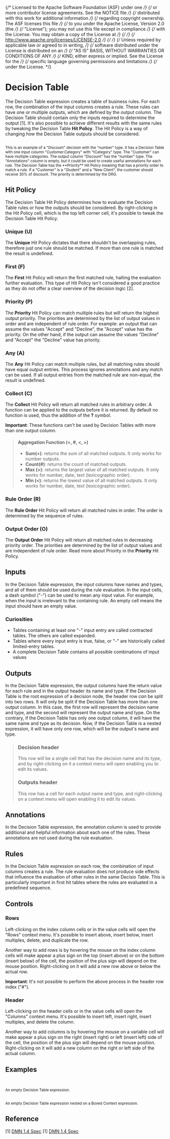 {/* Licensed to the Apache Software Foundation (ASF) under one */}
{/* or more contributor license agreements. See the NOTICE file */}
{/* distributed with this work for additional information */}
{/* regarding copyright ownership. The ASF licenses this file */}
{/* to you under the Apache License, Version 2.0 (the */}
{/* "License"); you may not use this file except in compliance */}
{/* with the License. You may obtain a copy of the License at */}
{/*  */}
{/* http://www.apache.org/licenses/LICENSE-2.0 */}
{/*  */}
{/* Unless required by applicable law or agreed to in writing, */}
{/* software distributed under the License is distributed on an */}
{/* "AS IS" BASIS, WITHOUT WARRANTIES OR CONDITIONS OF ANY */}
{/* KIND, either express or implied. See the License for the */}
{/* specific language governing permissions and limitations */}
{/* under the License. */}


<Meta title="MDX/Decision Table" of={DecisionTable} />

# Decision Table

The Decision Table expression creates a table of business rules. For each row, the
combination of the input columns creates a rule. These rules can have one or multiple
outputs, which are defined by the output column. The Decision Table should contain only
the inputs required to determine the output [1]. It's also possible to achieve
different results with the same rules by tweaking the Decision Table **Hit Policy**.
The Hit Policy is a way of changing how the Decision Table outputs should be considered.

<div style={{ display: "flex", flexDirection: "row" }}>
  <Story of={DecisionTable.Discount} />
  <small>
    <br />
    This is an example of a "Discount" decision with the "number" type. It has a Decision Table with one input column
    "Customer.Category" with "tCategory" type. The "Customer" can have multiple categories. The output column "Discount"
    has the "number" type. The "Annotations" column is empty, but it could be used to create useful annotations for each
    rule. The Decision Table has the **Priority** Hit Policy meaning that has a priority order to match a rule. If a
    "Customer" is a "Student" and a "New Client", the customer should receive 30% of discount. The priority is
    determined by the DRG.
  </small>
</div>

## Hit Policy

The Decision Table Hit Policy determines how to evaluate the Decision Table rules or
how the outputs should be considered. By right-clicking in the Hit Policy cell, which
is the top left corner cell, it's possible to tweak the Decision Table Hit Policy.

### Unique (U)

The **Unique** Hit Policy dictates that there shouldn't be overlapping rules, therefore
just one rule should be matched. If more than one rule is matched the result is
undefined.

### First (F)

The **First** Hit Policy will return the first matched rule, halting the evaluation
further evaluation. This type of Hit Policy isn't considered a good practice as they
do not offer a clear overview of the decision logic [2].

### Priority (P)

The **Priority** Hit Policy can match multiple rules but will return the highest
output priority. The priorities are determined by the list of output values in order
and are independent of rule order. For example: an output that can assume the values
"Accept" and "Decline", the "Accept" value has the priority. On the other hand, if the
output can assume the values "Decline" and "Accept" the "Decline" value has priority.

### Any (A)

The **Any** Hit Policy can match multiple rules, but all matching rules should have
equal output entries. This process ignores annotations and any match can be
used. If all output entries from the matched rule are non-equal, the result is undefined.

### Collect (C)

The **Collect** Hit Policy will return all matched rules in arbitrary order. A
function can be applied to the outputs before it is returned. By default no function
is used, thus the addition of the **?** symbol.

**Important**: These functions can't be used by Decision Tables with more
than one output column.

> #### Aggregation Function (+, #, \<, >)
>
> - **Sum(+)**: returns the sum of all matched outputs. It only works for number outputs.
> - **Count(#)**: returns the count of matched outputs.
> - **Max (>)**: returns the largest value of all matched outputs. It only works for number,
>   date, text (lexicographic order).
> - **Min (\<)**: returns the lowest value of all matched outputs. It only works for number,
>   date, text (lexicographic order).

### Rule Order (R)

The **Rule Order** Hit Policy will return all matched rules in order. The order is
determined by the sequence of rules.

### Output Order (O)

The **Output Order** Hit Policy will return all matched rules in decreasing
priority order. The priorities are determined by the list of output values and are
independent of rule order. Read more about Priority in the **Priority** Hit Policy.

## Inputs

In the Decision Table expression, the input columns have names and types, and all of them
should be used during the rule evaluation. In the input cells, a dash symbol ("-") can
be used to mean any input value. For example, when the input is irrelevant to the
containing rule. An empty cell means the input should have an empty value.

### Curiosities

- Tables containing at least one "-" input entry are called contracted tables. The others are called expanded.
- Tables where every input entry is true, false, or "-" are historically called limited-entry tables.
- A complete Decision Table contains all possible combinations of input values

## Outputs

In the Decision Table expression, the output columns have the return value for each rule
and in the output header its name and type.
If the Decision Table is the root expression of a decision node, the header row
_can_ be split into two rows. It will only be split if the Decision Table has more
than one output column. In this case, the first row will represent the decision name
and type, and the second will represent the output name and type. On the contrary,
if the Decision Table has only one output column, it will have the same name and type
as its decision. Now, if the Decision Table is a nested expression, it will have
only one row, which will be the output's name and type.

> ### Decision header
>
> This row will be a single cell that has the decision name and its type, and by right-clicking on it a
> context menu will open enabling you to edit its values.
>
> ### Outputs header
>
> This row has a cell for each output name and type, and right-clicking on a context menu will
> open enabling it to edit its values.

## Annotations

In the Decision Table expression, the annotation column is used to provide additional
and helpful information about each one of the rules. These annotations are not used
during the rule evaluation.

## Rules

In the Decision Table expression on each row, the combination of input columns creates
a rule. The rule evaluation does not produce side effects that influence the evaluation
of other rules in the same Decisio Table. This is particularly important in first
hit tables where the rules are evaluated in a predefined sequence.

## Controls

### Rows

Left-clicking on the index column cells or in the value cells will open the "Rows" context menu.
It's possible to insert above, insert below, insert multiples, delete, and duplicate the row.

Another way to add rows is by hovering the mouse on the index column cells will make appear a plus sign on the top (insert above)
or on the bottom (insert below) of the cell, the position of the plus sign will depend on the mouse position.
Right-clicking on it will add a new row above or below the actual row.

**Important**: It's not possible to perform the above process in the header row index ("#").

### Header

Left-clicking on the header cells or in the value cells will open the "Columns" context menu.
It's possible to insert left, insert right, insert multiples, and delete the column.

Another way to add columns is by hovering the mouse on a variable cell will make appear a plus sign on the right (insert right)
or left (insert left) side of the cell, the position of the plus sign will depend on the mouse position.
Right-clicking on it will add a new column on the right or left side of the actual column.

## Examples

<div style={{ display: "flex", flexDirection: "column" }}>
  <div style={{ display: "flex", flexDirection: "row" }}>
    <Story of={DecisionTable.Base} />
    <small>
      <br />
      <br />
      An empty Decision Table expression.
    </small>
  </div>

  <div style={{ display: "flex", flexDirection: "row" }}>
    <Story of={DecisionTable.Nested} />
    <small>
      <br />
      <br />
      An empty Decision Table expression nested on a Boxed Context expression.
    </small>
  </div>
</div>

## Reference

[1] [DMN 1.4 Spec](https://www.omg.org/spec/DMN/1.4/Beta1/PDF#page=77)
[1] [DMN 1.4 Spec](https://www.omg.org/spec/DMN/1.4/Beta1/PDF#page=88)
